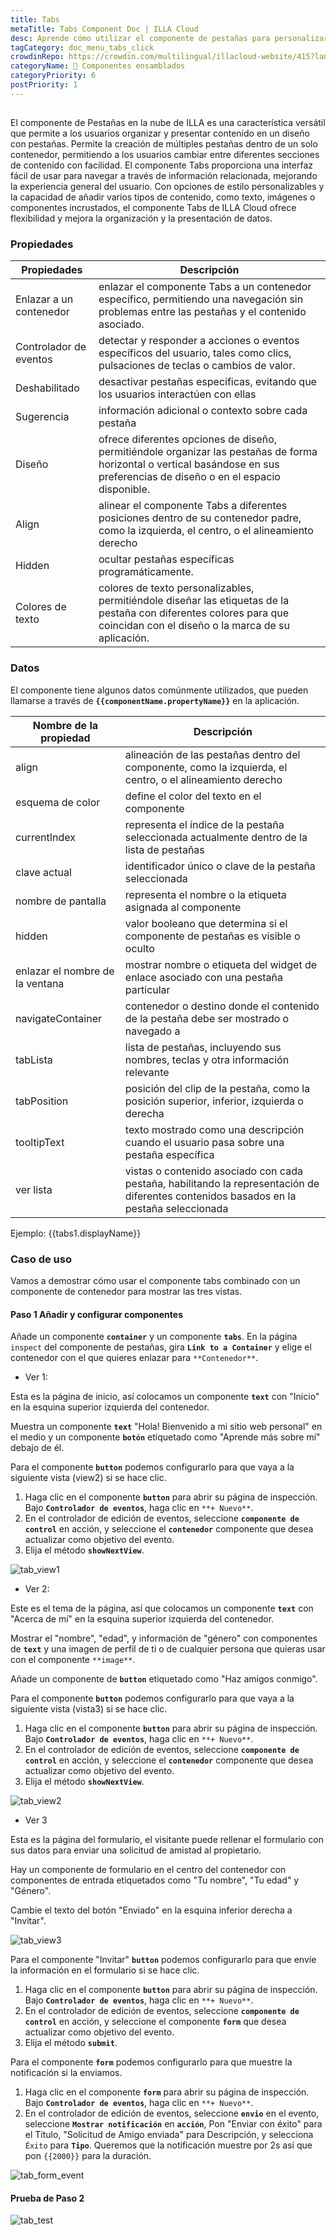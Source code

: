 ```yaml
---
title: Tabs
metaTitle: Tabs Component Doc | ILLA Cloud
desc: Aprende cómo utilizar el componente de pestañas para personalizar tu aplicación en ILLA Cloud.
tagCategory: doc_menu_tabs_click
crowdinRepo: https://crowdin.com/multilingual/illacloud-website/415?languages=es&filter=basic&value=0
categoryName: 🧬 Componentes ensamblados
categoryPriority: 6
postPriority: 1
---
```


## <h2 hidden>¿Qué es la pestaña?</h2>

El componente de Pestañas en la nube de ILLA es una característica versátil que permite a los usuarios organizar y presentar contenido en un diseño con pestañas. Permite la creación de múltiples pestañas dentro de un solo contenedor, permitiendo a los usuarios cambiar entre diferentes secciones de contenido con facilidad. El componente Tabs proporciona una interfaz fácil de usar para navegar a través de información relacionada, mejorando la experiencia general del usuario. Con opciones de estilo personalizables y la capacidad de añadir varios tipos de contenido, como texto, imágenes o componentes incrustados, el componente Tabs de ILLA Cloud ofrece flexibilidad y mejora la organización y la presentación de datos.

### Propiedades

| Propiedades                  | Descripción                                                                                                                                                                               |
| ---------------------------- | ----------------------------------------------------------------------------------------------------------------------------------------------------------------------------------------- |
| Enlazar a un contenedor      | enlazar el componente Tabs a un contenedor específico, permitiendo una navegación sin problemas entre las pestañas y el contenido asociado.                                               |
| Controlador de eventos       | detectar y responder a acciones o eventos específicos del usuario, tales como clics, pulsaciones de teclas o cambios de valor.                                                            |
| Deshabilitado                | desactivar pestañas específicas, evitando que los usuarios interactúen con ellas                                                                                                          |
| Sugerencia                   | información adicional o contexto sobre cada pestaña                                                                                                                                       |
| Diseño                       | ofrece diferentes opciones de diseño, permitiéndole organizar las pestañas de forma horizontal o vertical basándose en sus preferencias de diseño o en el espacio disponible.             |
| Align                        | alinear el componente Tabs a diferentes posiciones dentro de su contenedor padre, como la izquierda, el centro, o el alineamiento derecho                                                 |
| Hidden                       | ocultar pestañas específicas programáticamente.                                                                                                                                           |
| Colores de texto             | colores de texto personalizables, permitiéndole diseñar las etiquetas de la pestaña con diferentes colores para que coincidan con el diseño o la marca de su aplicación.                  |

### Datos

El componente tiene algunos datos comúnmente utilizados, que pueden llamarse a través de **`{{componentName.propertyName}}`** en la aplicación.

| Nombre de la propiedad          | Descripción                                                                                                                             |
| ------------------------------- | --------------------------------------------------------------------------------------------------------------------------------------- |
| align                           | alineación de las pestañas dentro del componente, como la izquierda, el centro, o el alineamiento derecho                               |
| esquema de color                | define el color del texto en el componente                                                                                              |
| currentIndex                    | representa el índice de la pestaña seleccionada actualmente dentro de la lista de pestañas                                              |
| clave actual                    | identificador único o clave de la pestaña seleccionada                                                                                  |
| nombre de pantalla              | representa el nombre o la etiqueta asignada al componente                                                                               |
| hidden                          | valor booleano que determina si el componente de pestañas es visible o oculto                                                           |
| enlazar el nombre de la ventana | mostrar nombre o etiqueta del widget de enlace asociado con una pestaña particular                                                      |
| navigateContainer               | contenedor o destino donde el contenido de la pestaña debe ser mostrado o navegado a                                                    |
| tabLista                        | lista de pestañas, incluyendo sus nombres, teclas y otra información relevante                                                          |
| tabPosition                     | posición del clip de la pestaña, como la posición superior, inferior, izquierda o derecha                                               |
| tooltipText                     | texto mostrado como una descripción cuando el usuario pasa sobre una pestaña específica                                                 |
| ver lista                       | vistas o contenido asociado con cada pestaña, habilitando la representación de diferentes contenidos basados en la pestaña seleccionada |

Ejemplo: {{tabs1.displayName}}

### Caso de uso

Vamos a demostrar cómo usar el componente tabs combinado con un componente de contenedor para mostrar las tres vistas.

#### Paso 1 Añadir y configurar componentes

Añade un componente **`container`** y un componente **`tabs`**. En la página `inspect` del componente de pestañas, gira **`Link to a Container`** y elige el contenedor con el que quieres enlazar para `**Contenedor**`.

-   Ver 1:

Esta es la página de inicio, así colocamos un componente **`text`** con "Inicio" en la esquina superior izquierda del contenedor.

Muestra un componente **`text`** "Hola! Bienvenido a mi sitio web personal" en el medio y un componente **`botón`** etiquetado como "Aprende más sobre mí" debajo de él.

Para el componente **`button`** podemos configurarlo para que vaya a la siguiente vista (view2) si se hace clic.

1.  Haga clic en el componente **`button`** para abrir su página de inspección. Bajo **`Controlador de eventos`**, haga clic en `**+ Nuevo**`.
2.  En el controlador de edición de eventos, seleccione **`componente de control`** en acción, y seleccione el **`contenedor`** componente que desea actualizar como objetivo del evento.
3.  Elija el método **`showNextView`**.

![tab_view1](https://cdn.illacloud.com/official-website/img/docs/tab_view1.jpg)

-   Ver 2:

Este es el tema de la página, así que colocamos un componente **`text`** con "Acerca de mí" en la esquina superior izquierda del contenedor.

Mostrar el "nombre", "edad", y información de "género" con componentes de **`text`** y una imagen de perfil de ti o de cualquier persona que quieras usar con el componente `**image**`.

Añade un componente de **`button`** etiquetado como "Haz amigos conmigo".

Para el componente **`button`** podemos configurarlo para que vaya a la siguiente vista (vista3) si se hace clic.

1.  Haga clic en el componente **`button`** para abrir su página de inspección. Bajo **`Controlador de eventos`**, haga clic en `**+ Nuevo**`.
2.  En el controlador de edición de eventos, seleccione **`componente de control`** en acción, y seleccione el **`contenedor`** componente que desea actualizar como objetivo del evento.
3.  Elija el método **`showNextView`**.

![tab_view2](https://cdn.illacloud.com/official-website/img/docs/tab_view2.jpg)

-   Ver 3

Esta es la página del formulario, el visitante puede rellenar el formulario con sus datos para enviar una solicitud de amistad al propietario.

Hay un componente de formulario en el centro del contenedor con componentes de entrada etiquetados como "Tu nombre", "Tu edad" y "Género".

Cambie el texto del botón "Enviado" en la esquina inferior derecha a "Invitar".

![tab_view3](https://cdn.illacloud.com/official-website/img/docs/tab_view3.jpg)

Para el componente "Invitar" **`button`** podemos configurarlo para que envíe la información en el formulario si se hace clic.

1.  Haga clic en el componente **`button`** para abrir su página de inspección. Bajo **`Controlador de eventos`**, haga clic en `**+ Nuevo**`.
2.  En el controlador de edición de eventos, seleccione **`componente de control`** en acción, y seleccione el componente **`form`** que desea actualizar como objetivo del evento.
3.  Elija el método **`submit`**.

Para el componente **`form`** podemos configurarlo para que muestre la notificación si la enviamos.

1.  Haga clic en el componente **`form`** para abrir su página de inspección. Bajo **`Controlador de eventos`**, haga clic en `**+ Nuevo**`.
2.  En el controlador de edición de eventos, seleccione **`envio`** en el evento, seleccione **`Mostrar notificación`** en **`acción`**, Pon "Enviar con éxito" para el Título, "Solicitud de Amigo enviada" para Descripción, y selecciona `Éxito` para **`Tipo`**. Queremos que la notificación muestre por 2s así que pon `{{2000}}` para la duración.

![tab_form_event](https://cdn.illacloud.com/official-website/img/docs/tab_form_event.jpg)

#### Prueba de Paso 2

![tab_test](https://cdn.illacloud.com/official-website/img/docs/tab_test.gif)
